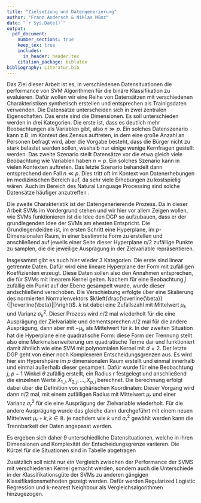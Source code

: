 ```yaml
---
title: "Zielsetzung und Datengenerierung"
author: "Franz Andersch & Niklas Münz"
date: "`r Sys.Date()`"
output: 
  pdf_document:
    number_sections: true
    keep_tex: true
    includes:
      in_header: header.tex
    citation_package: biblatex
bibliography: Literatur.bib
---
```

Das Ziel dieser Arbeit ist es, in verschiedenen Datensituationen die performance von SVM Algorithmen für die binäre Klassifikation zu evaluieren. Dafür wollen wir eine Reihe von Datensätzen mit verschiedenen Charakteristiken synthetisch erstellen und entsprechen als Trainigsdaten verwenden. Die Datensätze unterscheiden sich in zwei zentralen Eigenschaften. Das erste sind die Dimensionen. Es soll unterschieden werden in drei Kategorien. Die erste ist, dass es deutlich mehr Beobachtungen als Variablen gibt, also $n \gg p$. Ein solches Datenszenario kann z.B. im Kontext des Zensus auftreten, in dem eine große Anzahl an Personen befragt wird, aber die Vorgabe besteht, dass die Bürger nicht zu stark belastet werden sollen, weshalb nur einige wenige Kernfragen gestellt werden. Das zweite Szenario stellt Datensätze vor die etwa gleich viele Beobachtung wie Variablen haben $n \approx p$. Ein solches Szenario kann in vielen Kontexten auftreten. Das letzte Szenario behandelt dann entsprechend den Fall $n \ll p$. Dies tritt oft im Kontext von Datenerhebungen im medizinischen Bereich auf, da sehr viele Erhebungen zu kostspielig wären. Auch im Bereich des Natural Language Processing sind solche Datensätze häufiger anzutreffen \parencite{scholzComparisonClassificationMethods2021}.

Die zweite Charakteristik ist der Datengenerierende Prozess. Da in dieser Arbeit SVMs im Vordergrund stehen und wir hier vor allem Zeigen wollen, wie SVMs funktionieren ist die Idee den DGP so aufzubauen, dass er der grundlegenden Idee der SVMs am ehesten Entspricht. Die Grundlegendeidee ist, im ersten Schritt eine Hyperplane, im $p$-Dimensionalen Raum, in einer bestimmte Form zu erstellen und anschließend auf jeweils einer Seite dieser Hyperplane $n/2$ zufällige Punkte zu samplen, die die jeweilige Ausprägung in der Zielvariable repräsentieren. 

Insgesammt gibt es auch hier wieder 3 Kategorien. Die erste sind linear getrennte Daten. Dafür wird eine lineare Hyperplane der Form
\begin{align*}
\beta_0+\beta_1 X_1+\beta_2 X_2 +...+\beta_p X_p=0
\end{align*}
mit zufälligen Koeffizienten erzeugt. Diese Daten sollen also den Annahmen entsprechen, die für SVMs mit linearem Kernel gelten. Nachem für eine Beobachtung $j$ zufällig ein Punkt auf der Ebene gesampelt wurde, wurde dieser andschließend verschoben. Die Verschiebung erfolgte über eine Skalierung des normierten Normalenvektors $k\left(\frac{\overline{\beta}}{||\overline{\beta}||}\right)$. $k$ ist dabei eine Zufallszahl mit Mittelwert $\mu_k$ und Varianz $\sigma^2_k$. Dieser Prozess wird $n/2$ mal wiederholt für die eine Ausprägung der Zielvariable und dementsprechen $n/2$ mal für die andere Ausprägung, dann aber mit $-\mu_k$ als Mittelwert für $k$.  \newline
In der zweiten Situation hat die Hyperplane eine quadratische Form:
\begin{align*}
\beta_0+\beta_1 X_1 + \beta_2 X_1^2+\beta_3 X_2+\beta_4 X_2^2+...+\beta_{2p-1}X_p+\beta_{2p}X_p^2=0
\end{align*}
diese Form der Trennung stellt also eine Merkmalserweiterung um quadratische Terme dar und funktioniert damit ähnlich wie eine SVM mit polynomialen Kernel mit $d=2$.
Der letzte DGP geht von einer noch Komplexeren Entscheidungsgrenzen aus. Es wird hier ein Hypershpäre im $p$ dimensionalen Raum erstellt und einmal innerhalb und einmal außerhalb dieser gesampelt. Dafür wurde für eine Beobachtung $j$, $p-1$ Winkel $\theta$ zufällig erstellt, ein Radius $r$ festgelegt und anschließend die einzelnen Werte $X_{1,j},X_{2,j},...,X_{p,j}$ berechnet. Die berechnung erfolgt dabei über die Definition von sphärischen Koordinaten:
\begin{align*}
		X_{1,j} &= r \cos(\theta_1)\\
		X_{2,j} &= r \sin(\theta_1)\cos(\theta_2)\\
		X_{3,j} &= r \sin(\theta_1)\sin(\theta_2)\cos(\theta_3)\\
		&\quad \vdots\\
		X_{p-1,j}&=r \sin(\theta_1)\ldots \sin(\theta_{p-2})\cos(\theta_{p-1})\\
		X_{p,j}&=r \sin(\theta_1)\ldots \sin(\theta_{p-2})\sin(\theta_{p-1})
	\end{align*}
Dieser Vorgang wird dann $n/2$ mal, mit einem zufälligen Radius mit Mittelwert $\mu_r$ und einer Varianz $\sigma^2_r$ für die eine Ausprägung der Zielvariable wiederholt. Für die andere Ausprägung wurde das gleiche dann durchgeführt mit einem neuen Mittelwert $\mu_r+k,k\in \mathbb{R}$. je nachdem wie $k$ und $\sigma^2_r$ gewählt werden kann die Trennbarkeit der Daten angepasst werden. 

Es ergeben sich daher 9 unterschiedliche Datensituationen, welche in ihren Dimensionen und Komplexität der Entscheidungsgrenze variieren. Die Kürzel für die Situationen sind in Tabelle \ref{tab:datensituationen} abgetragen

\begin{table}[H]
\begin{center}
\begin{tabular}{ |c|c|c|c| }
 \hline
  & linear & polynomial & radial \\
 \hline
 $p \ll n$ & S1 & S2 & S3 \\
 \hline
 $p \approx n$ & S4 & S5 & S6 \\
 \hline
 $p \gg n$ & S7 & S8 & S9 \\
 \hline
\end{tabular}
\end{center}
\caption{Datensituationen}
\label{tab:datensituationen}
\end{table}

Zusätzlich soll nicht nur ein Vergleich zwischen der Performance der SVMS mit verschiedenen Kernel gemacht werden, sondern auch die Unterschiede in der Klassifikationsgüte der SVMs zu anderen gängigen Klassifikationsmethoden gezeigt werden. Dafür werden Regularized Logistic Regression und k-nearest Neighbour als Vergleichsalgorithmen hinzugezogen.